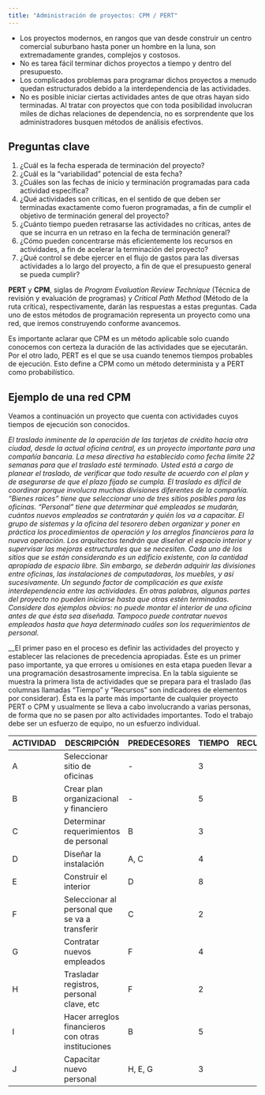 ```yaml
---
title: "Administración de proyectos: CPM / PERT"
---
```


- Los proyectos modernos, en rangos que van desde construir un centro comercial suburbano hasta poner un hombre en la luna, son extremadamente grandes, complejos y costosos. 
- No es tarea fácil terminar dichos proyectos a tiempo y dentro del presupuesto. 
- Los complicados problemas para programar dichos proyectos a menudo quedan estructurados debido a la interdependencia de las actividades. 
- No es posible iniciar ciertas actividades antes de que otras hayan sido terminadas. Al tratar con proyectos que con toda posibilidad involucran miles de dichas relaciones de dependencia, no es sorprendente que los administradores busquen métodos de análisis efectivos.

## Preguntas clave
1. ¿Cuál es la fecha esperada de terminación del proyecto?
2. ¿Cuál es la “variabilidad” potencial de esta fecha?
3. ¿Cuáles son las fechas de inicio y terminación programadas para cada actividad específica?
4. ¿Qué actividades son críticas, en el sentido de que deben ser terminadas exactamente como fueron programadas, a fin de cumplir el objetivo de terminación general del proyecto?
5. ¿Cuánto tiempo pueden retrasarse las actividades no críticas, antes de que se incurra en un retraso en la fecha de terminación general?
6. ¿Cómo pueden concentrarse más eficientemente los recursos en actividades, a fin de acelerar la terminación del proyecto?
7. ¿Qué control se debe ejercer en el flujo de gastos para las diversas actividades a lo largo del proyecto, a fin de que el presupuesto general se pueda cumplir?

__PERT__ y __CPM__, siglas de _Program Evaluation Review Technique_ (Técnica de revisión y evaluación de programas) y _Critical Path Method_ (Método de la ruta crítica), respectivamente, darán las respuestas a estas preguntas. Cada uno de estos métodos de programación representa un proyecto como una red, que iremos construyendo conforme avancemos.

Es importante aclarar que CPM es un método aplicable solo cuando conocemos con certeza la duración de las actividades que se ejecutarán. Por el otro lado, PERT es el que se usa cuando tenemos tiempos probables de ejecución. Esto define a CPM como un método determinista y a PERT como probabilístico.

## Ejemplo de una red CPM
Veamos a continuación un proyecto que cuenta con actividades cuyos tiempos de ejecución son conocidos.

_El traslado inminente de la operación de las tarjetas de crédito hacia otra ciudad, desde la actual oficina central, es un proyecto importante para una compañía bancaria. La mesa directiva ha establecido como fecha límite 22 semanas para que el traslado esté terminado. Usted está a cargo de planear el traslado, de verificar que todo resulte de acuerdo con el plan y de asegurarse de que el plazo fijado se cumpla._
_El traslado es difícil de coordinar porque involucra muchas divisiones diferentes de la compañía. “Bienes raíces” tiene que seleccionar uno de tres sitios posibles para las oficinas. “Personal” tiene que determinar qué empleados se mudarán, cuántos nuevos empleados se contratarán y quién los va a capacitar. El grupo de sistemas y la oficina del tesorero deben organizar y poner en práctica los procedimientos de operación y los arreglos financieros para la nueva operación. Los arquitectos tendrán que diseñar el espacio interior y supervisar las mejoras estructurales que se necesiten. Cada uno de los sitios que se están considerando es un edificio existente, con la cantidad apropiada de espacio libre. Sin embargo, se deberán adquirir las divisiones entre oficinas, las instalaciones de computadoras, los muebles, y así sucesivamente._
_Un segundo factor de complicación es que existe interdependencia entre las actividades. En otras palabras, algunas partes del proyecto no pueden iniciarse hasta que otras estén terminadas. Considere dos ejemplos obvios: no puede montar el interior de una oficina antes de que ésta sea diseñada. Tampoco puede contratar nuevos empleados hasta que haya determinado cuáles son los requerimientos de personal._

__El primer paso en el proceso es definir las actividades del proyecto y establecer las relaciones de precedencia apropiadas. Éste es un primer paso importante, ya que errores u omisiones en esta etapa pueden llevar a una programación desastrosamente imprecisa.
En la tabla siguiente se muestra la primera lista de actividades que se prepara para el traslado (las columnas llamadas “Tiempo” y “Recursos” son indicadores de elementos por considerar). Ésta es la parte más importante de cualquier proyecto PERT o CPM y usualmente se lleva a cabo involucrando a varias personas, de forma que no se pasen por alto actividades importantes. Todo el trabajo debe ser un esfuerzo de equipo, no un esfuerzo individual.

ACTIVIDAD | DESCRIPCIÓN | PREDECESORES | TIEMPO | RECURSOS
--- | --- | --- | --- | ---
A | Seleccionar sitio de oficinas | - | 3 |
B | Crear plan organizacional y financiero | -  | 5  |
C | Determinar requerimientos de personal | B | 3  |
D | Diseñar la instalación |  A, C | 4 |
E | Construir el interior | D | 8 |
F | Seleccionar al personal que se va a transferir | C  | 2 |
G | Contratar nuevos empleados |F  |  4 |
H | Trasladar registros, personal clave, etc |F  | 2|
I | Hacer arreglos financieros con otras instituciones |B  |  5|
J | Capacitar nuevo personal |H, E, G  |3  |




